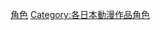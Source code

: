 {{Catmore|精靈寶可夢動畫角色列表}}

{{DEFAULTSORT:Pokémon}}
[[Category:寶可夢系列|角色]]
[[Category:各日本動漫作品角色|Category:各日本動漫作品角色]]
